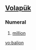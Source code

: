 ==[[Volapük]]==

===Numeral===
{{infl|vo|numeral}}

# {{cardinal|lang=vo}} [[million]]

[[vo:balion]]